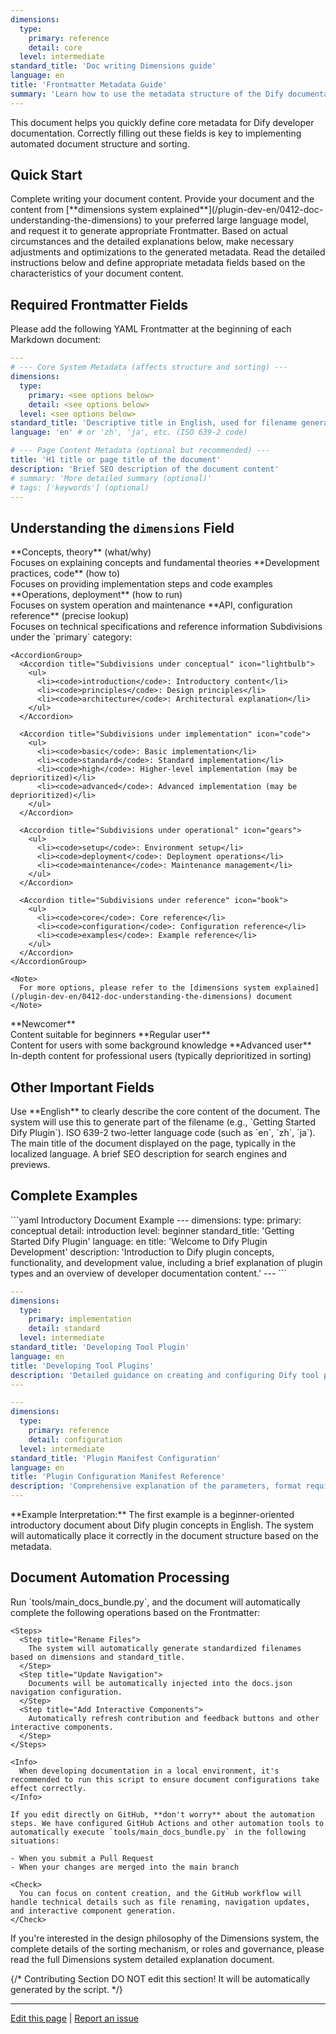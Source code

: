 ```yaml
---
dimensions:
  type:
    primary: reference
    detail: core
  level: intermediate
standard_title: 'Doc writing Dimensions guide'
language: en
title: 'Frontmatter Metadata Guide'
summary: 'Learn how to use the metadata structure of the Dify documentation system to correctly define document properties and enable automated organization and sorting.'
---
```


This document helps you quickly define core metadata for Dify developer documentation. Correctly filling out these fields is key to implementing automated document structure and sorting.

## Quick Start

<Tabs>
  <Tab title="Using AI Assistance">
    <Steps>
      <Step title="Prepare document content">
        Complete writing your document content.
      </Step>
      <Step title="Generate metadata with AI">
        Provide your document and the content from [**dimensions system explained**](/plugin-dev-en/0412-doc-understanding-the-dimensions) to your preferred large language model, and request it to generate appropriate Frontmatter.
      </Step>
      <Step title="Manual refinement">
        Based on actual circumstances and the detailed explanations below, make necessary adjustments and optimizations to the generated metadata.
      </Step>
    </Steps>
  </Tab>
  <Tab title="Manual Definition">
    Read the detailed instructions below and define appropriate metadata fields based on the characteristics of your document content.
  </Tab>
</Tabs>

## Required Frontmatter Fields

Please add the following YAML Frontmatter at the beginning of each Markdown document:

```yaml
---
# --- Core System Metadata (affects structure and sorting) ---
dimensions:
  type:
    primary: <see options below>
    detail: <see options below>
  level: <see options below>
standard_title: 'Descriptive title in English, used for filename generation' # e.g., 'Getting Started Dify Plugin'
language: 'en' # or 'zh', 'ja', etc. (ISO 639-2 code)

# --- Page Content Metadata (optional but recommended) ---
title: 'H1 title or page title of the document'
description: 'Brief SEO description of the document content'
# summary: 'More detailed summary (optional)'
# tags: ['keywords'] (optional)
---
```

## Understanding the `dimensions` Field

<Tabs>
  <Tab title="type.primary">
    <CardGroup cols={2}>
      <Card title="conceptual" icon="lightbulb">
        **Concepts, theory** (what/why)
        <br />Focuses on explaining concepts and fundamental theories
      </Card>
      <Card title="implementation" icon="code">
        **Development practices, code** (how to)
        <br />Focuses on providing implementation steps and code examples
      </Card>
      <Card title="operational" icon="gears">
        **Operations, deployment** (how to run)
        <br />Focuses on system operation and maintenance
      </Card>
      <Card title="reference" icon="book">
        **API, configuration reference** (precise lookup)
        <br />Focuses on technical specifications and reference information
      </Card>
    </CardGroup>
  </Tab>
  
  <Tab title="type.detail">
    Subdivisions under the `primary` category:
    
    <AccordionGroup>
      <Accordion title="Subdivisions under conceptual" icon="lightbulb">
        <ul>
          <li><code>introduction</code>: Introductory content</li>
          <li><code>principles</code>: Design principles</li>
          <li><code>architecture</code>: Architectural explanation</li>
        </ul>
      </Accordion>
      
      <Accordion title="Subdivisions under implementation" icon="code">
        <ul>
          <li><code>basic</code>: Basic implementation</li>
          <li><code>standard</code>: Standard implementation</li>
          <li><code>high</code>: Higher-level implementation (may be deprioritized)</li>
          <li><code>advanced</code>: Advanced implementation (may be deprioritized)</li>
        </ul>
      </Accordion>
      
      <Accordion title="Subdivisions under operational" icon="gears">
        <ul>
          <li><code>setup</code>: Environment setup</li>
          <li><code>deployment</code>: Deployment operations</li>
          <li><code>maintenance</code>: Maintenance management</li>
        </ul>
      </Accordion>
      
      <Accordion title="Subdivisions under reference" icon="book">
        <ul>
          <li><code>core</code>: Core reference</li>
          <li><code>configuration</code>: Configuration reference</li>
          <li><code>examples</code>: Example reference</li>
        </ul>
      </Accordion>
    </AccordionGroup>
    
    <Note>
      For more options, please refer to the [dimensions system explained](/plugin-dev-en/0412-doc-understanding-the-dimensions) document
    </Note>
  </Tab>
  
  <Tab title="level">
    <CardGroup cols={3}>
      <Card title="beginner" icon="seedling">
        **Newcomer**
        <br />Content suitable for beginners
      </Card>
      <Card title="intermediate" icon="tree">
        **Regular user**
        <br />Content for users with some background knowledge
      </Card>
      <Card title="advanced" icon="mountain">
        **Advanced user**
        <br />In-depth content for professional users (typically deprioritized in sorting)
      </Card>
    </CardGroup>
  </Tab>
</Tabs>

## Other Important Fields

<ResponseField name="standard_title" type="string" required>
  Use **English** to clearly describe the core content of the document. The system will use this to generate part of the filename (e.g., `Getting Started Dify Plugin`).
</ResponseField>

<ResponseField name="language" type="string" required>
  ISO 639-2 two-letter language code (such as `en`, `zh`, `ja`).
</ResponseField>

<ResponseField name="title" type="string" recommended>
  The main title of the document displayed on the page, typically in the localized language.
</ResponseField>

<ResponseField name="description" type="string" recommended>
  A brief SEO description for search engines and previews.
</ResponseField>

## Complete Examples

<CodeGroup>
  ```yaml Introductory Document Example
  ---
  dimensions:
    type:
      primary: conceptual
      detail: introduction
    level: beginner
  standard_title: 'Getting Started Dify Plugin'
  language: en
  title: 'Welcome to Dify Plugin Development'
  description: 'Introduction to Dify plugin concepts, functionality, and development value, including a brief explanation of plugin types and an overview of developer documentation content.'
  ---
  ```

  ```yaml Tool Development Document Example
  ---
  dimensions:
    type:
      primary: implementation
      detail: standard
    level: intermediate
  standard_title: 'Developing Tool Plugin'
  language: en
  title: 'Developing Tool Plugins'
  description: 'Detailed guidance on creating and configuring Dify tool plugins, including practical guides on API calls, data processing, and user interface integration.'
  ---
  ```

  ```yaml Reference Document Example
  ---
  dimensions:
    type:
      primary: reference
      detail: configuration
    level: intermediate
  standard_title: 'Plugin Manifest Configuration'
  language: en
  title: 'Plugin Configuration Manifest Reference'
  description: 'Comprehensive explanation of the parameters, format requirements, and use cases for the plugin configuration file (manifest.json).'
  ---
  ```
</CodeGroup>

<Tip>
  **Example Interpretation:** The first example is a beginner-oriented introductory document about Dify plugin concepts in English. The system will automatically place it correctly in the document structure based on the metadata.
</Tip>

## Document Automation Processing

<Tabs>
  <Tab title="Local Development">
    Run `tools/main_docs_bundle.py`, and the document will automatically complete the following operations based on the Frontmatter:
    
    <Steps>
      <Step title="Rename Files">
        The system will automatically generate standardized filenames based on dimensions and standard_title.
      </Step>
      <Step title="Update Navigation">
        Documents will be automatically injected into the docs.json navigation configuration.
      </Step>
      <Step title="Add Interactive Components">
        Automatically refresh contribution and feedback buttons and other interactive components.
      </Step>
    </Steps>
    
    <Info>
      When developing documentation in a local environment, it's recommended to run this script to ensure document configurations take effect correctly.
    </Info>
  </Tab>
  
  <Tab title="GitHub Editing">
    
    If you edit directly on GitHub, **don't worry** about the automation steps. We have configured GitHub Actions and other automation tools to automatically execute `tools/main_docs_bundle.py` in the following situations:
    
    - When you submit a Pull Request
    - When your changes are merged into the main branch
    
    <Check>
      You can focus on content creation, and the GitHub workflow will handle technical details such as file renaming, navigation updates, and interactive component generation.
    </Check>
  </Tab>
</Tabs>

<Card title="Want to learn more?" icon="book-open" href="/plugin-dev-en/0412-doc-understanding-the-dimensions">
  If you're interested in the design philosophy of the Dimensions system, the complete details of the sorting mechanism, or roles and governance, please read the full Dimensions system detailed explanation document.
</Card>

{/*
Contributing Section
DO NOT edit this section!
It will be automatically generated by the script.
*/}

---

[Edit this page](https://github.com/langgenius/dify-docs/edit/main/plugin-dev-en/0412-doc-writing-dimensions-guide.mdx) | [Report an issue](https://github.com/langgenius/dify-docs/issues/new?template=docs.yml)

